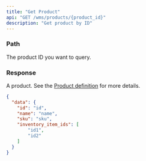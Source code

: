 ```yaml
---
title: "Get Product"
api: "GET /wms/products/{product_id}"
description: "Get product by ID"
---
```


<Snippet file="headers.mdx" />

### Path

<ParamField path="product_id" type="string" required>
  The product ID you want to query.
</ParamField>

### Response

<ResponseField name="data" type="object">

A product. See the [Product definition](/wms-api/products/info) for more details.

<Snippet file="product.mdx" />

</ResponseField>

<ResponseExample>

```json Response
{
  "data": {
    "id": "id",
    "name": "name",
    "sku": "sku",
    "inventory_item_ids": [
        "id1",
        "id2"
    ]
  }
}
```

</ResponseExample>

